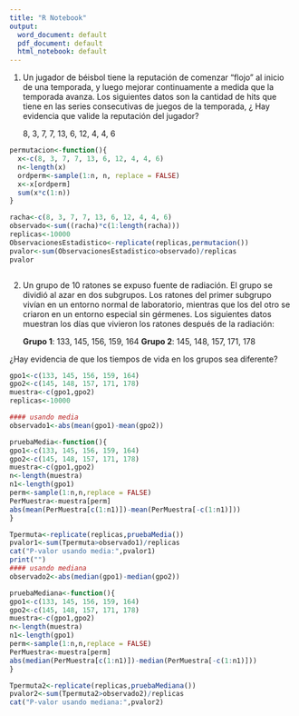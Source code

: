```yaml
---
title: "R Notebook"
output:
  word_document: default
  pdf_document: default
  html_notebook: default
---
```


1. Un jugador de béisbol tiene la reputación de comenzar "flojo" al inicio de una temporada, y luego mejorar continuamente a medida que la temporada avanza. Los siguientes datos son la cantidad de hits que tiene en las series consecutivas de juegos de la temporada, ¿ Hay evidencia que valide  la reputación del jugador? 

     8, 3, 7, 7, 13, 6, 12, 4, 4, 6
     
     
```r

permutacion<-function(){
  x<-c(8, 3, 7, 7, 13, 6, 12, 4, 4, 6)
  n<-length(x)
  ordperm<-sample(1:n, n, replace = FALSE)
  x<-x[ordperm]
  sum(x*c(1:n))
}

racha<-c(8, 3, 7, 7, 13, 6, 12, 4, 4, 6)
observado<-sum((racha)*c(1:length(racha)))
replicas<-10000
ObservacionesEstadistico<-replicate(replicas,permutacion())
pvalor<-sum(ObservacionesEstadistico>observado)/replicas
pvalor



```




2.  Un grupo de 10 ratones se expuso fuente de radiación. El grupo se dividió al azar en dos subgrupos. Los ratones del primer subgrupo vivían en un entorno normal de laboratorio, mientras que los del otro se criaron en un entorno especial sin gérmenes. Los siguientes datos muestran los días que vivieron los ratones después de la radiación: 

    **Grupo 1**: 133, 145, 156, 159, 164
    **Grupo 2**: 145, 148, 157, 171, 178 
 
¿Hay evidencia de que los tiempos de vida en los grupos sea diferente? 



```r
gpo1<-c(133, 145, 156, 159, 164)
gpo2<-c(145, 148, 157, 171, 178)
muestra<-c(gpo1,gpo2)
replicas<-10000

#### usando media
observado1<-abs(mean(gpo1)-mean(gpo2))

pruebaMedia<-function(){
gpo1<-c(133, 145, 156, 159, 164)
gpo2<-c(145, 148, 157, 171, 178)
muestra<-c(gpo1,gpo2)
n<-length(muestra)
n1<-length(gpo1)
perm<-sample(1:n,n,replace = FALSE)
PerMuestra<-muestra[perm]
abs(mean(PerMuestra[c(1:n1)])-mean(PerMuestra[-c(1:n1)]))
}

Tpermuta<-replicate(replicas,pruebaMedia())
pvalor1<-sum(Tpermuta>observado1)/replicas
cat("P-valor usando media:",pvalor1)
print("")
#### usando mediana
observado2<-abs(median(gpo1)-median(gpo2))

pruebaMediana<-function(){
gpo1<-c(133, 145, 156, 159, 164)
gpo2<-c(145, 148, 157, 171, 178)
muestra<-c(gpo1,gpo2)
n<-length(muestra)
n1<-length(gpo1)
perm<-sample(1:n,n,replace = FALSE)
PerMuestra<-muestra[perm]
abs(median(PerMuestra[c(1:n1)])-median(PerMuestra[-c(1:n1)]))
}

Tpermuta2<-replicate(replicas,pruebaMediana())
pvalor2<-sum(Tpermuta2>observado2)/replicas
cat("P-valor usando mediana:",pvalor2)

```

